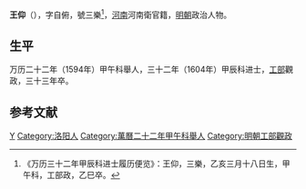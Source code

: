 '''王仰'''（{{bd|？||1605年|catIdx=}}），字自俯，號三樂<ref>《万历三十二年甲辰科进士履历便览》：王仰，三樂，乙亥三月十八日生，甲午科，工部政，乙巳卒。</ref>，[[河南|河南]]河南衛官籍，[[明朝|明朝]]政治人物。

== 生平 ==
万历二十二年（1594年）甲午科舉人，三十二年（1604年）甲辰科进士，[[工部|工部]]觀政，三十三年卒。

==参考文献==
{{reflist}}

{{萬曆三十二年甲辰科殿試金榜}}
{{DEFAULTSORT:}}
[[Category:王姓|Y]]
[[Category:洛阳人|Category:洛阳人]]
[[Category:萬曆二十二年甲午科舉人|Category:萬曆二十二年甲午科舉人]]
[[Category:明朝工部觀政|Category:明朝工部觀政]]